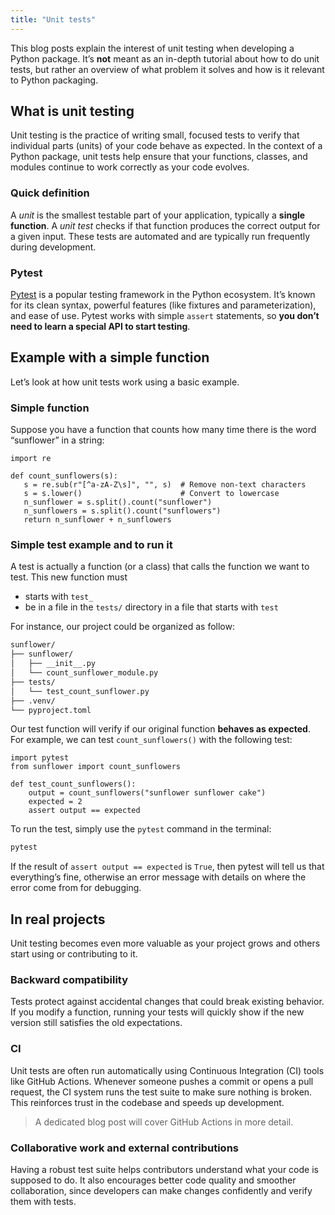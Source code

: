 ```yaml
---
title: "Unit tests"
---
```


This blog posts explain the interest of unit testing when developing a Python package. It's **not** meant as an in-depth tutorial about how to do unit tests, but rather an overview of what problem it solves and how is it relevant to Python packaging.

## What is unit testing

Unit testing is the practice of writing small, focused tests to verify that individual parts (units) of your code behave as expected. In the context of a Python package, unit tests help ensure that your functions, classes, and modules continue to work correctly as your code evolves.

### Quick definition

A *unit* is the smallest testable part of your application, typically a **single function**. A *unit test* checks if that function produces the correct output for a given input. These tests are automated and are typically run frequently during development.

### Pytest

[Pytest](https://pytest.org) is a popular testing framework in the Python ecosystem. It's known for its clean syntax, powerful features (like fixtures and parameterization), and ease of use. Pytest works with simple `assert` statements, so **you don’t need to learn a special API to start testing**.

## Example with a simple function

Let’s look at how unit tests work using a basic example.

### Simple function

Suppose you have a function that counts how many time there is the word "sunflower" in a string:

```.python
import re

def count_sunflowers(s):
   s = re.sub(r"[^a-zA-Z\s]", "", s)  # Remove non-text characters
   s = s.lower()                      # Convert to lowercase
   n_sunflower = s.split().count("sunflower")
   n_sunflowers = s.split().count("sunflowers")
   return n_sunflower + n_sunflowers
```

### Simple test example and to run it

A test is actually a function (or a class) that calls the function we want to test. This new function must

- starts with `test_`
- be in a file in the `tests/` directory in a file that starts with `test`

For instance, our project could be organized as follow:

```markdown
sunflower/
├── sunflower/
│   ├── __init__.py
│   └── count_sunflower_module.py
├── tests/
│   └── test_count_sunflower.py
├── .venv/
└── pyproject.toml
```

Our test function will verify if our original function **behaves as expected**. For example, we can test `count_sunflowers()` with the following test:

```.python
import pytest
from sunflower import count_sunflowers

def test_count_sunflowers():
    output = count_sunflowers("sunflower sunflower cake")
    expected = 2
    assert output == expected
```

To run the test, simply use the `pytest` command in the terminal:

```bash
pytest
```

If the result of `assert output == expected` is `True`, then pytest will tell us that everything's fine, otherwise an error message with details on where the error come from for debugging.

## In real projects

Unit testing becomes even more valuable as your project grows and others start using or contributing to it.

### Backward compatibility

Tests protect against accidental changes that could break existing behavior. If you modify a function, running your tests will quickly show if the new version still satisfies the old expectations.

### CI

Unit tests are often run automatically using Continuous Integration (CI) tools like GitHub Actions. Whenever someone pushes a commit or opens a pull request, the CI system runs the test suite to make sure nothing is broken. This reinforces trust in the codebase and speeds up development.

> A dedicated blog post will cover GitHub Actions in more detail.

### Collaborative work and external contributions

Having a robust test suite helps contributors understand what your code is supposed to do. It also encourages better code quality and smoother collaboration, since developers can make changes confidently and verify them with tests.


